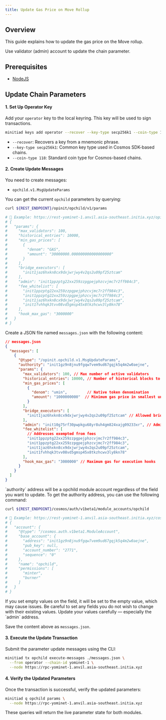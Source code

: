 ```yaml
---
title: Update Gas Price on Move Rollup
---
```


## Overview

This guide explains how to update the gas price on the Move rollup. 

Use validator (admin) account to update the chain parameter.

## Prerequisites

- [NodeJS](https://nodejs.org)

## Update Chain Parameters

#### 1. Set Up Operator Key

Add your `operator` key to the local keyring. This key will be used to sign transactions.

```bash
minitiad keys add operator --recover --key-type secp256k1 --coin-type 118
```

- `--recover`: Recovers a key from a mnemonic phrase.
- `--key-type secp256k1`: Common key type used in Cosmos SDK-based chains.
- `--coin-type 118`: Standard coin type for Cosmos-based chains.

#### 2. Create Update Messages

You need to create messages:

- `opchild.v1.MsgUpdateParams`

You can get the current `opchild` parameters by querying:

```bash
curl ${REST_ENDPOINT}/opinit/opchild/v1/params

# 📌 Example: https://rest-yominet-1.anvil.asia-southeast.initia.xyz/opinit/opchild/v1/params
# {
#   "params": {
#     "max_validators": 100,
#     "historical_entries": 10000,
#     "min_gas_prices": [
#       {
#         "denom": "GAS",
#         "amount": "30000000.000000000000000000"
#       }
#     ],
#     "bridge_executors": [
#       "init1jaz6hxkn8cx9dxjwrjwy4v2qs2u09pf25ztcam"
#     ],
#     "admin": "init1ppzptg22xx259zzpgpejphzcvjmc7r2ff984c3",
#     "fee_whitelist": [
#       "init1ppzptg22xx259zzpgpejphzcvjmc7r2ff984c3",
#       "init1ppzptg22xx259zzpgpejphzcvjmc7r2ff984c3",
#       "init1jaz6hxkn8cx9dxjwrjwy4v2qs2u09pf25ztcam",
#       "init1fvhhqk3tvv08vd5gmsp45x8tkzhcwv3ly8kn78"
#     ],
#     "hook_max_gas": "3000000"
#   }
# }
```

Create a JSON file named `messages.json` with the following content:

```json
// messages.json
{
  "messages": [
    {
      "@type": "/opinit.opchild.v1.MsgUpdateParams",
      "authority": "init1gz9n8jnu9fgqw7vem9ud67gqjk5q4m2w0aejne",
      "params": {
        "max_validators": 100, // Max number of active validators
        "historical_entries": 10000, // Number of historical blocks to retain
        "min_gas_prices": [
          {
            "denom": "umin",         // Native token denomination
            "amount": "1000000000"  // Minimum gas price in smallest unit
          }
        ],
        "bridge_executors": [
          "init1jaz6hxkn8cx9dxjwrjwy4v2qs2u09pf25ztcam" // Allowed bridge executor address
        ],
        "admin": "init10g75rf30pwpkgu68yr8uh4gm824xajg09233xr", // Admin address with authority to update params
        "fee_whitelist": [
          // Addresses exempted from fees
          "init1ppzptg22xx259zzpgpejphzcvjmc7r2ff984c3",
          "init1ppzptg22xx259zzpgpejphzcvjmc7r2ff984c3",
          "init1jaz6hxkn8cx9dxjwrjwy4v2qs2u09pf25ztcam",
          "init1fvhhqk3tvv08vd5gmsp45x8tkzhcwv3ly8kn78"
        ],
        "hook_max_gas": "3000000" // Maximum gas for execution hooks
      }
    }
  ]
}
```

<Tip>
`authority` address will be a opchild module account regardless of the field you want to update.
To get the authority address, you can use the following command:

```bash
curl ${REST_ENDPOINT}/cosmos/auth/v1beta1/module_accounts/opchild

# 📌 Example: https://rest-yominet-1.anvil.asia-southeast.initia.xyz/cosmos/auth/v1beta1/module_accounts/opchild
# {
#   "account": {
#     "@type": "/cosmos.auth.v1beta1.ModuleAccount",
#     "base_account": {
#       "address": "init1gz9n8jnu9fgqw7vem9ud67gqjk5q4m2w0aejne",
#       "pub_key": null,
#       "account_number": "2771",
#       "sequence": "0"
#     },
#     "name": "opchild",
#     "permissions": [
#       "minter",
#       "burner"
#     ]
#   }
# }
```
</Tip>

<Warning>
If you set empty values on the field, it will be set to the empty value, which may cause issues.
Be careful to set any fields you do not wish to change with their existing values.
Update your values carefully — especially the `admin` address.
</Warning>

Save the content above as `messages.json`.

#### 3. Execute the Update Transaction

Submit the parameter update messages using the CLI:

```bash
minitiad tx opchild execute-messages ./messages.json \
  --from operator --chain-id yominet-1 \
  --node https://rpc-yominet-1.anvil.asia-southeast.initia.xyz
```

#### 4. Verify the Updated Parameters

Once the transaction is successful, verify the updated parameters:

```bash
minitiad q opchild params \
  --node https://rpc-yominet-1.anvil.asia-southeast.initia.xyz
```

These queries will return the live parameter state for both modules.